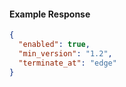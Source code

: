 
#### Example Response

```json
{
  "enabled": true,
  "min_version": "1.2",
  "terminate_at": "edge"
}
```
